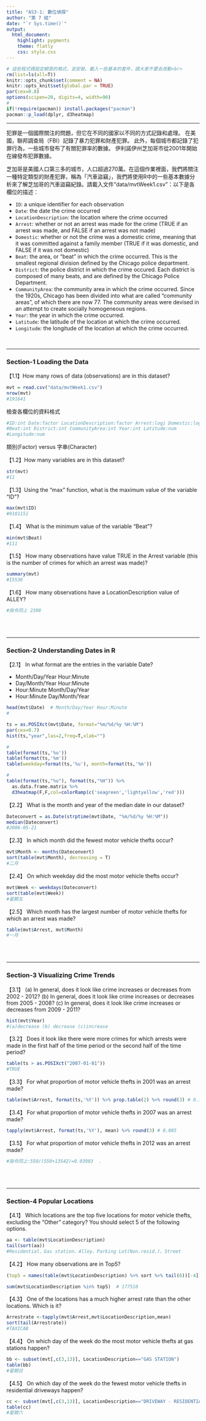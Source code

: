 ```yaml
---
title: "AS3-1: 數位偵探"
author: "第 7 組"
date: "`r Sys.time()`"
output: 
  html_document:
    highlight: pygments
    theme: flatly
    css: style.css
---
```


```r
# 這些程式碼設定網頁的格式，並安裝、載入一些基本的套件，請大家不要去改動<br>
rm(list=ls(all=T))
knitr::opts_chunk$set(comment = NA)
knitr::opts_knit$set(global.par = TRUE)
par(cex=0.8)
options(scipen=20, digits=4, width=90)
#
if(!require(pacman)) install.packages("pacman")
pacman::p_load(dplyr, d3heatmap)
```
<hr>

犯罪是一個國際關注的問題，但它在不同的國家以不同的方式記錄和處理。 在美國，聯邦調查局（FBI）記錄了暴力犯罪和財產犯罪。 此外，每個城市都記錄了犯罪行為，一些城市發布了有關犯罪率的數據。 伊利諾伊州芝加哥市從2001年開始在線發布犯罪數據。

芝加哥是美國人口第三多的城市，人口超過270萬。在這個作業裡面，我們將關注一種特定類型的財產犯罪，稱為「汽車盜竊」，我們將使用R中的一些基本數據分析來了解芝加哥的汽車盜竊紀錄。請載入文件"data/mvtWeek1.csv"：以下是各欄位的描述：

+ `ID`: a unique identifier for each observation
+ `Date`: the date the crime occurred
+ `LocationDescription`: the location where the crime occurred
+ `Arrest`: whether or not an arrest was made for the crime (TRUE if an arrest was made, and FALSE if an arrest was not made)
+ `Domestic`: whether or not the crime was a domestic crime, meaning that it was committed against a family member (TRUE if it was domestic, and FALSE if it was not domestic)
+ `Beat`: the area, or "beat" in which the crime occurred. This is the smallest regional division defined by the Chicago police department.
+ `District`: the police district in which the crime occured. Each district is composed of many beats, and are defined by the Chicago Police Department.
+ `CommunityArea`: the community area in which the crime occurred. Since the 1920s, Chicago has been divided into what are called "community areas", of which there are now 77. The community areas were devised in an attempt to create socially homogeneous regions.
+ `Year`: the year in which the crime occurred.
+ `Latitude`: the latitude of the location at which the crime occurred.
+ `Longitude`: the longitude of the location at which the crime occurred.

<br>

- - -

###  Section-1 Loading the Data

【1.1】How many rows of data (observations) are in this dataset?
```r
mvt = read.csv("data/mvtWeek1.csv")
nrow(mvt)  
#191641
```

檢查各欄位的資料格式
```r
#ID:int Date:factor LocationDescription:factor Arrest:logi Domestic:logic
#Beat:int District:int CommunityArea:int Year:int Latitude:num
#Longitude:num
```

類別(Factor) versus 字串(Character)

【1.2】How many variables are in this dataset?
```r
str(mvt) 
#11
```


【1.3】Using the "max" function, what is the maximum value of the variable "ID"?
```r
max(mvt$ID)
#9181151
```


【1.4】 What is the minimum value of the variable "Beat"?
```r
min(mvt$Beat) 
#111
```


【1.5】 How many observations have value TRUE in the Arrest variable (this is the number of crimes for which an arrest was made)?
```r
summary(mvt) 
#15536
```

【1.6】 How many observations have a LocationDescription value of ALLEY?
```r
#指令同上 2308
```


<br><br>

- - -

### Section-2 Understanding Dates in R

【2.1】 In what format are the entries in the variable Date?

+ Month/Day/Year Hour:Minute
+ Day/Month/Year Hour:Minute
+ Hour:Minute Month/Day/Year
+ Hour:Minute Day/Month/Year

```r
head(mvt$Date)  # Month/Day/Year Hour:Minute
#
```

```r
ts = as.POSIXct(mvt$Date, format="%m/%d/%y %H:%M")
par(cex=0.7)
hist(ts,"year",las=2,freq=T,xlab="")
```

```r
#
table(format(ts,'%u'))
table(format(ts,'%m'))
table(weekday=format(ts,'%u'), month=format(ts,'%m'))
```

```r
#
table(format(ts,"%u"), format(ts,"%H")) %>% 
  as.data.frame.matrix %>% 
  d3heatmap(F,F,col=colorRamp(c('seagreen','lightyellow','red')))
```


【2.2】 What is the month and year of the median date in our dataset? 
```r
Dateconvert = as.Date(strptime(mvt$Date, "%m/%d/%y %H:%M"))
median(Dateconvert)
#2006-05-21
```

【2.3】 In which month did the fewest motor vehicle thefts occur?
```r
mvt$Month <- months(Dateconvert)
sort(table(mvt$Month), decreasing = T)
#二月
```

【2.4】 On which weekday did the most motor vehicle thefts occur?
```r
mvt$Week <- weekdays(Dateconvert)
sort(table(mvt$Week))
#星期五
```

【2.5】 Which month has the largest number of motor vehicle thefts for which an arrest was made?
```r
table(mvt$Arrest, mvt$Month)
#一月
```

<br><br>

- - -

### Section-3 Visualizing Crime Trends

【3.1】 (a) In general, does it look like crime increases or decreases from 2002 - 2012? (b) In general, does it look like crime increases or decreases from 2005 - 2008? (c) In general, does it look like crime increases or decreases from 2009 - 2011?
```r
hist(mvt$Year)
#(a)decrease (b) decrease (c)increase
```

【3.2】 Does it look like there were more crimes for which arrests were made in the first half of the time period or the second half of the time period?
```r
table(ts > as.POSIXct("2007-01-01"))
#TRUE
```

【3.3】 For what proportion of motor vehicle thefts in 2001 was an arrest made?
```r
table(mvt$Arrest, format(ts,'%Y')) %>% prop.table(2) %>% round(3) # 0.104
```

【3.4】 For what proportion of motor vehicle thefts in 2007 was an arrest made?
```r
tapply(mvt$Arrest, format(ts,'%Y'), mean) %>% round(3) # 0.085
```

【3.5】 For what proportion of motor vehicle thefts in 2012 was an arrest made?
```r
#指令同上:550/(550+13542)=0.03903  .
```

<br><br>

- - -

### Section-4 Popular Locations

【4.1】 Which locations are the top five locations for motor vehicle thefts, excluding the "Other" category? You should select 5 of the following options.
```r
aa <- table(mvt$LocationDescription)
tail(sort(aa))
#Residential、Gas station、Alley、Parking Lot(Non.resid.)、Street
```

【4.2】 How many observations are in Top5?
```r
(top5 = names(table(mvt$LocationDescription) %>% sort %>% tail(6))[-4])

sum(mvt$LocationDescription %in% top5)  # 177510
```

【4.3】 One of the locations has a much higher arrest rate than the other locations. Which is it? 
```r
Arrestrate <-tapply(mvt$Arrest,mvt$LocationDescription,mean)
sort(tail(Arrestrate))
#TAXICAB
```

【4.4】 On which day of the week do the most motor vehicle thefts at gas stations happen?
```r
bb <- subset(mvt[,c(3,13)], LocationDescription=="GAS STATION")
table(bb)
#星期日
```

【4.5】 On which day of the week do the fewest motor vehicle thefts in residential driveways happen?
```r
cc <- subset(mvt[,c(3,13)], LocationDescription=="DRIVEWAY - RESIDENTIAL")
table(cc)
#星期六
```


<br><br><br>


